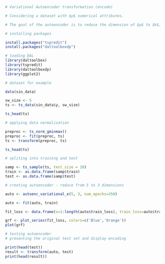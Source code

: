 ```r
# Variational Autoencoder transformation (encode)

# Considering a dataset with $p$ numerical attributes. 

# The goal of the autoencoder is to reduce the dimension of $p$ to $k$, such that these $k$ attributes are enough to recompose the original $p$ attributes. 

# installing packages

install.packages("tspredit")
install.packages("daltoolboxdp")
```

```r
# loading DAL
library(daltoolbox)
library(tspredit)
library(daltoolboxdp)
library(ggplot2)
```

```r
# dataset for example 

data(sin_data)

sw_size <- 5
ts <- ts_data(sin_data$y, sw_size)

ts_head(ts)
```

```r
# applying data normalization

preproc <- ts_norm_gminmax()
preproc <- fit(preproc, ts)
ts <- transform(preproc, ts)

ts_head(ts)
```

```r
# spliting into training and test

samp <- ts_sample(ts, test_size = 10)
train <- as.data.frame(samp$train)
test <- as.data.frame(samp$test)
```

```r
# creating autoencoder - reduce from 5 to 3 dimensions

auto <- autoenc_variational_e(5, 3, num_epochs=350)

auto <- fit(auto, train)
```

```r
fit_loss <- data.frame(x=1:length(auto$train_loss), train_loss=auto$train_loss,val_loss=auto$val_loss)

grf <- plot_series(fit_loss, colors=c('Blue','Orange'))
plot(grf)
```

```r
# testing autoencoder
# presenting the original test set and display encoding

print(head(test))
result <- transform(auto, test)
print(head(result))
```

